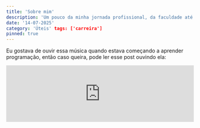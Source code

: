 ```yaml
---
title: 'Sobre mim' 
description: 'Um pouco da minha jornada profissional, da faculdade até a construção da carreira.'
date: '14-07-2025'
category: 'Úteis' tags: ['carreira'] 
pinned: true
---
```


Eu gostava de ouvir essa música quando estava começando a aprender programação,
então caso queira, pode ler esse post ouvindo ela:

<iframe
  style={{ borderRadius: '12px' }}
  src='https://open.spotify.com/embed/track/21AUdfi6fLFDp9JuNcHsfS?utm_source=generator&theme=0'
  width='100%'
  height='152'
  frameBorder='0'
  allowFullScreen
  allow='autoplay; clipboard-write; encrypted-media; fullscreen; picture-in-picture'
  loading='lazy'
/>

# 1. Quem sou eu?

Meu nome é Gabriel Duete. Trabalho como Desenvolvedor Web desde 2021 e
atualmente atuo como Front-End na Juntos Somos Mais.

Sou fã de open-source e fiz algumas contribuições durante a carreira, sendo
escrevendo artigos ([dev.to](https://dev.to/gabrielduete),
[tabnews](https://www.tabnews.com.br/gabrielduete) e agora aqui, ahuahu),
abrindo e interagindo com PR's e issues de projetos open-source no
[github](https://github.com/gabrielduete), respondendo dúvidas no
[stackoverflow](https://stackoverflow.com/users/16782642/gabriel-duete) EN e
PT-BR, e participando em alguns eventos da comunidade, mais especificamente na
[He4rt Developers](https://heartdevs.com/).

<b>Trabalhei com bastante tecnologias, entre elas</b>: _Javascript, Typescript,
React, Next.js, Vue, Nuxt.js, Web Components, Stencil, Pré-processadores CSS
(Tailwind, SASS, Styled-components, Chakra UI, Ionic etc...), AWS, Sentry, Git,
Github, Unit Tests, E2E tests, CI/CD, Software Architecture, Clean Architecture,
TDD, POO._

# 2. Carreira

## <strong>2.1 Como cheguei na área?</strong>

Por volta dos 16 ou 17 anos, conheci melhor a área de tecnologia através do meu
melhor amigo e do meu irmão. Logo de cara percebi que fazia total sentido com
meus objetivos e planos pessoais.

Foi aí que decidi seguir nesse caminho e começar minha jornada pra me tornar um
profissional de desenvolvimento.

## <strong>2.2 Jornada na Faculdade</strong>

Pra isso, precisaria entrar em uma faculdade pública através do ENEM, graças a
Deus consegui uma boa nota no ENEM de 2018 e consegui uma vaga no IFCE - Campus
Crato em 2019!

Além de ter aprimorado minha base de programação, fiz diversos amigos e amigas
que levo no coração por onde for, sou muito grato por ter os conhecido, fizeram
uma diferença absurda na minha vida. Agradeço a Deus por ter colocado vocês no
meu caminho. Amo vocês! ❤️

Durante o segundo/terceiro semestre da faculdade, veio o inesperado: a pandemia
de COVID-19. As aulas, suspensas por "15 dias", acabaram ficando paradas por
quase 3 anos, então teve um tempo até o instituto se adaptar ao EAD. Apesar da
frustração inicial, vi ali uma chance de focar totalmente na carreira — e foi
assim que comecei a trilhar o caminho até meu primeiro emprego na área.

Nesse meio tempo, um grande amigo, Wilton, me chamou pra alguns freelas. Fiz os
estilos de um site usando Bootstrap e resolvi alguns desafios de programação.
Foi meu primeiro contato real com dinheiro vindo de código. Então montei um
roadmap de estudos e fui me aprofundando cada vez mais.

## <strong>2.3 Primeiro emprego!</strong>

Em outubro de 2021, rolou o evento #He4rtConf2021, com várias palestras e uma
ação de recrutamento da Juntos Somos Mais. Durante o evento, participei do
processo seletivo pra vaga de Front-end Júnior. Fiz a entrevista — e não passei.
Mas, graças a Deus a recrutadora curtiu meu perfil e sinalizou meu nome pra uma
possível vaga de estágio. Dias depois, me chamaram e aceitei a proposta!

Comecei estagiando, com um time técnico de altíssimo nível. Tive a sorte de
trabalhar ao lado de pessoas que me ensinaram muito e moldaram minha visão como
profissional. Gente que realmente foi referência, tanto no código quanto na
forma de trabalhar em equipe e visão de carreira. Coordenação, front, back —
aprendi com todo mundo.

Hoje já fui efetivado e estou há quase 4 anos por lá, envolvido em vários
projetos e tecnologias diferentes. E sigo firme, aprendendo, crescendo e muito
grato a cada pessoa que cruzou meu caminho nessa jornada.

## <strong>2.4 Primeiro trampo na gringa!</strong>

Em 2024 surgiu meu primeiro trabalho como freelancer em um projeto
internacional, por uma indicação do meu broder Rickelme. Me juntei com um amigo
e estamos trabalhando nele — ainda estamos no MVP, mas quando sair, vai ter post
por aqui.

## <strong>3. Conclusão</strong>

É isso! Um pequeno resumo da minha carreira até agora. Devo usar esse blog pra
ir postando sobre os artigos e projetos que eu for fazendo, então fica à vontade
pra explorar, ler, comentar, dar ideia... valeu demais! Deus abençoe!
